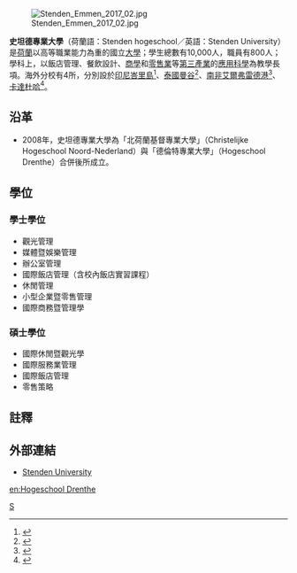 [[File:Stenden_Emmen_2017_02.jpg|thumb]]

'''史坦德專業大學'''（荷蘭語：Stenden hogeschool／英語：Stenden University）是[[荷蘭|荷蘭]]以高等職業能力為重的國立[[大學|大學]]；學生總數有10,000人，職員有800人；學科上，以飯店管理、餐飲設計、[[商學|商學]]和[[零售業|零售業]]等[[第三產業|第三產業]]的[[應用科學|應用科學]]為教學長項。海外分校有4所，分別設於[[印尼|印尼]][[峇里島|峇里島]]<ref>{{Cite web |url=http://www.stenden.com/en/stenden/Locations/bali/Pages/default.aspx |title=Bali page |accessdate=2010-05-30 |archive-date=2010-06-23 |archive-url=https://web.archive.org/web/20100623030643/http://www.stenden.com/en/stenden/Locations/bali/Pages/default.aspx |dead-url=no }}</ref>、[[泰國|泰國]][[曼谷|曼谷]]<ref>{{Cite web |url=http://www.stenden.com/en/stenden/Locations/thailand/Pages/default.aspx |title=Thailand page |accessdate=2010-05-30 |archive-date=2010-06-23 |archive-url=https://web.archive.org/web/20100623030658/http://www.stenden.com/en/stenden/Locations/thailand/Pages/default.aspx |dead-url=no }}</ref>、[[南非|南非]][[艾爾弗雷德港|艾爾弗雷德港]]<ref>{{Cite web |url=http://www.stenden.com/en/stenden/Locations/southafrica/Pages/default.aspx |title=South Africa page |accessdate=2010-05-30 |archive-date=2010-06-24 |archive-url=https://web.archive.org/web/20100624115921/http://www.stenden.com/en/stenden/Locations/southafrica/Pages/default.aspx |dead-url=no }}</ref>、[[卡達|卡達]][[杜哈|杜哈]]<ref>{{Cite web |url=http://www.stenden.com/en/stenden/Locations/qatar/Pages/default.aspx |title=Qatar page |accessdate=2010-05-30 |archive-date=2009-05-16 |archive-url=https://web.archive.org/web/20090516040243/http://www.stenden.com/en/stenden/Locations/qatar/Pages/default.aspx |dead-url=no }}</ref>。

==沿革==
*2008年，史坦德專業大學為「北荷蘭基督專業大學」（Christelijke Hogeschool Noord-Nederland）與「德倫特專業大學」（Hogeschool Drenthe）合併後所成立。

==學位==
===學士學位===
*觀光管理
*媒體暨娛樂管理
*辦公室管理
*國際飯店管理（含校內飯店實習課程）
*休閒管理
*小型企業暨零售管理
*國際商務暨管理學
===碩士學位===
*國際休閒暨觀光學
*國際服務業管理
*國際飯店管理
*零售策略

==註釋==
{{reflist}}

==外部連結==
*[https://web.archive.org/web/20080927064546/http://www.stenden.com/en/Pages/default.aspx Stenden University]{{en}}

[[en:Hogeschool_Drenthe|en:Hogeschool Drenthe]]

[[Category:_荷蘭大學|S]]